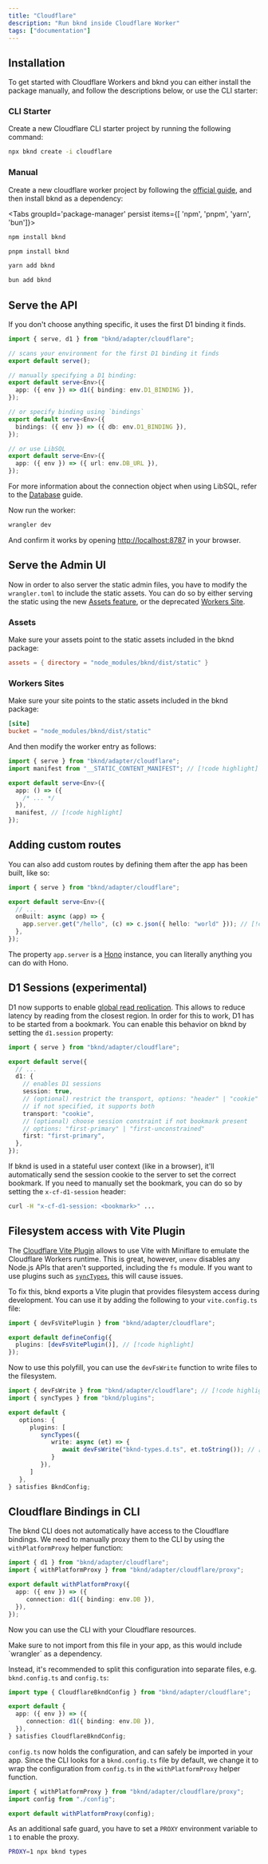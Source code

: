 ```yaml
---
title: "Cloudflare"
description: "Run bknd inside Cloudflare Worker"
tags: ["documentation"]
---
```


## Installation

To get started with Cloudflare Workers and bknd you can either install the package manually, and follow the descriptions below, or use the CLI starter:

### CLI Starter

Create a new Cloudflare CLI starter project by running the following command:

```sh
npx bknd create -i cloudflare
```

### Manual

Create a new cloudflare worker project by following the [official guide](https://developers.cloudflare.com/workers/get-started/guide/), and then install bknd as a dependency:

<Tabs groupId='package-manager' persist items={[ 'npm', 'pnpm', 'yarn', 'bun']}>

```bash tab="npm"
npm install bknd
```

```bash tab="pnpm"
pnpm install bknd
```

```bash tab="yarn"
yarn add bknd
```

```bash tab="bun"
bun add bknd
```

</Tabs>

## Serve the API

If you don't choose anything specific, it uses the first D1 binding it finds.

```ts title="src/index.ts"
import { serve, d1 } from "bknd/adapter/cloudflare";

// scans your environment for the first D1 binding it finds
export default serve();

// manually specifying a D1 binding:
export default serve<Env>({
  app: ({ env }) => d1({ binding: env.D1_BINDING }),
});

// or specify binding using `bindings`
export default serve<Env>({
  bindings: ({ env }) => ({ db: env.D1_BINDING }),
});

// or use LibSQL
export default serve<Env>({
  app: ({ env }) => ({ url: env.DB_URL }),
});
```

For more information about the connection object when using LibSQL, refer to the [Database](/usage/database) guide.

Now run the worker:

```bash
wrangler dev
```

And confirm it works by opening [http://localhost:8787](http://localhost:8787) in
your browser.

## Serve the Admin UI

Now in order to also server the static admin files, you have to modify the `wrangler.toml` to include the static assets. You can do so by either serving the static using the new [Assets feature](https://developers.cloudflare.com/workers/static-assets/), or the deprecated [Workers Site](https://developers.cloudflare.com/workers/configuration/sites/configuration/).

### Assets

Make sure your assets point to the static assets included in the bknd package:

```toml title="wrangler.toml"
assets = { directory = "node_modules/bknd/dist/static" }
```

### Workers Sites

Make sure your site points to the static assets included in the bknd package:

```toml title="wrangler.toml"
[site]
bucket = "node_modules/bknd/dist/static"
```

And then modify the worker entry as follows:

```ts title="src/index.ts"
import { serve } from "bknd/adapter/cloudflare";
import manifest from "__STATIC_CONTENT_MANIFEST"; // [!code highlight]

export default serve<Env>({
  app: () => ({
    /* ... */
  }),
  manifest, // [!code highlight]
});
```

## Adding custom routes

You can also add custom routes by defining them after the app has been built, like so:

```ts
import { serve } from "bknd/adapter/cloudflare";

export default serve<Env>({
  // ...
  onBuilt: async (app) => {
    app.server.get("/hello", (c) => c.json({ hello: "world" })); // [!code highlight]
  }, 
});
```

The property `app.server` is a [Hono](https://hono.dev/) instance, you can literally anything you can do with Hono.

## D1 Sessions (experimental)

D1 now supports to enable [global read replication](https://developers.cloudflare.com/d1/best-practices/read-replication/). This allows to reduce latency by reading from the closest region. In order for this to work, D1 has to be started from a bookmark. You can enable this behavior on bknd by setting the `d1.session` property:

```typescript title="src/index.ts"
import { serve } from "bknd/adapter/cloudflare";

export default serve({
  // ...
  d1: {
    // enables D1 sessions
    session: true,
    // (optional) restrict the transport, options: "header" | "cookie"
    // if not specified, it supports both
    transport: "cookie",
    // (optional) choose session constraint if not bookmark present
    // options: "first-primary" | "first-unconstrained"
    first: "first-primary",
  },
});
```

If bknd is used in a stateful user context (like in a browser), it'll automatically send the session cookie to the server to set the correct bookmark. If you need to manually set the bookmark, you can do so by setting the `x-cf-d1-session` header:

```bash
curl -H "x-cf-d1-session: <bookmark>" ...
```

## Filesystem access with Vite Plugin
The [Cloudflare Vite Plugin](https://developers.cloudflare.com/workers/vite-plugin/) allows to use Vite with Miniflare to emulate the Cloudflare Workers runtime. This is great, however, `unenv` disables any Node.js APIs that aren't supported, including the `fs` module. If you want to use plugins such as [`syncTypes`](/extending/plugins#synctypes), this will cause issues.

To fix this, bknd exports a Vite plugin that provides filesystem access during development. You can use it by adding the following to your `vite.config.ts` file:

```ts
import { devFsVitePlugin } from "bknd/adapter/cloudflare";

export default defineConfig({
  plugins: [devFsVitePlugin()], // [!code highlight]
});
```

Now to use this polyfill, you can use the `devFsWrite` function to write files to the filesystem.

```ts
import { devFsWrite } from "bknd/adapter/cloudflare"; // [!code highlight]
import { syncTypes } from "bknd/plugins";

export default {
   options: {
      plugins: [
         syncTypes({ 
            write: async (et) => {
               await devFsWrite("bknd-types.d.ts", et.toString()); // [!code highlight]
            }
         }),
      ]
   },
} satisfies BkndConfig;
```

## Cloudflare Bindings in CLI

The bknd CLI does not automatically have access to the Cloudflare bindings. We need to manually proxy them to the CLI by using the `withPlatformProxy` helper function:

```typescript title="bknd.config.ts"
import { d1 } from "bknd/adapter/cloudflare";
import { withPlatformProxy } from "bknd/adapter/cloudflare/proxy";

export default withPlatformProxy({
  app: ({ env }) => ({
     connection: d1({ binding: env.DB }),
  }),
});
```

Now you can use the CLI with your Cloudflare resources. 

<Callout type="warning">
  Make sure to not import from this file in your app, as this would include `wrangler` as a dependency.
</Callout>

Instead, it's recommended to split this configuration into separate files, e.g. `bknd.config.ts` and `config.ts`:

```typescript title="config.ts"
import type { CloudflareBkndConfig } from "bknd/adapter/cloudflare";

export default {
  app: ({ env }) => ({
     connection: d1({ binding: env.DB }),
  }),
} satisfies CloudflareBkndConfig;
```

`config.ts` now holds the configuration, and can safely be imported in your app. Since the CLI looks for a `bknd.config.ts` file by default, we change it to wrap the configuration from `config.ts` in the `withPlatformProxy` helper function.

```typescript title="bknd.config.ts"
import { withPlatformProxy } from "bknd/adapter/cloudflare/proxy";
import config from "./config";

export default withPlatformProxy(config);
```

As an additional safe guard, you have to set a `PROXY` environment variable to `1` to enable the proxy.

```bash
PROXY=1 npx bknd types
```